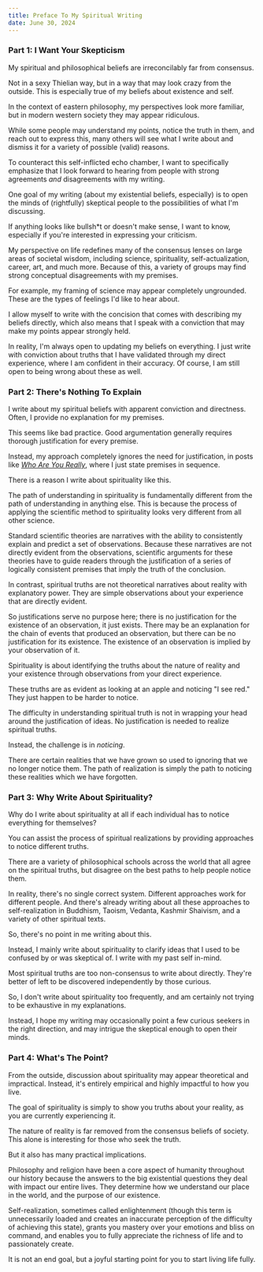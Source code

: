 ```yaml
---
title: Preface To My Spiritual Writing
date: June 30, 2024
---
```


### Part 1: I Want Your Skepticism

My spiritual and philosophical beliefs are irreconcilably far from consensus.

Not in a sexy Thielian way, but in a way that may look crazy from the outside. This is especially true of my beliefs about existence and self.

In the context of eastern philosophy, my perspectives look more familiar, but in modern western society they may appear ridiculous.

While some people may understand my points, notice the truth in them, and reach out to express this, many others will see what I write about and dismiss it for a variety of possible (valid) reasons.

To counteract this self-inflicted echo chamber, I want to specifically emphasize that I look forward to hearing from people with strong agreements _and_ disagreements with my writing.

One goal of my writing (about my existential beliefs, especially) is to open the minds of (rightfully) skeptical people to the possibilities of what I'm discussing.

If anything looks like bullsh\*t or doesn't make sense, I want to know, especially if you're interested in expressing your criticism.

My perspective on life redefines many of the consensus lenses on large areas of societal wisdom, including science, spirituality, self-actualization, career, art, and much more. Because of this, a variety of groups may find strong conceptual disagreements with my premises.

For example, my framing of science may appear completely ungrounded. These are the types of feelings I'd like to hear about.

I allow myself to write with the concision that comes with describing my beliefs directly, which also means that I speak with a conviction that may make my points appear strongly held.

In reality, I'm always open to updating my beliefs on everything. I just write with conviction about truths that I have validated through my direct experience, where I am confident in their accuracy. Of course, I am still open to being wrong about these as well.

### Part 2: There's Nothing To Explain

I write about my spiritual beliefs with apparent conviction and directness. Often, I provide no explanation for my premises.

This seems like bad practice. Good argumentation generally requires thorough justification for every premise.

Instead, my approach completely ignores the need for justification, in posts like [_Who Are You Really_](/writing/who-are-you-really), where I just state premises in sequence.

There is a reason I write about spirituality like this.

The path of understanding in spirituality is fundamentally different from the path of understanding in anything else. This is because the process of applying the scientific method to spirituality looks very different from all other science.

Standard scientific theories are narratives with the ability to consistently explain and predict a set of observations. Because these narratives are not directly evident from the observations, scientific arguments for these theories have to guide readers through the justification of a series of logically consistent premises that imply the truth of the conclusion.

In contrast, spiritual truths are not theoretical narratives about reality with explanatory power. They are simple observations about your experience that are directly evident.

So justifications serve no purpose here; there is no justification for the existence of an observation, it just exists. There may be an explanation for the chain of events that produced an observation, but there can be no justification for its existence. The existence of an observation is implied by your observation of it.

Spirituality is about identifying the truths about the nature of reality and your existence through observations from your direct experience.

These truths are as evident as looking at an apple and noticing "I see red." They just happen to be harder to notice.

The difficulty in understanding spiritual truth is not in wrapping your head around the justification of ideas. No justification is needed to realize spiritual truths.

Instead, the challenge is in _noticing_.

There are certain realities that we have grown so used to ignoring that we no longer notice them. The path of realization is simply the path to noticing these realities which we have forgotten.

### Part 3: Why Write About Spirituality?

Why do I write about spirituality at all if each individual has to notice everything for themselves?

You can assist the process of spiritual realizations by providing approaches to notice different truths.

There are a variety of philosophical schools across the world that all agree on the spiritual truths, but disagree on the best paths to help people notice them.

In reality, there's no single correct system. Different approaches work for different people. And there's already writing about all these approaches to self-realization in Buddhism, Taoism, Vedanta, Kashmir Shaivism, and a variety of other spiritual texts.

So, there's no point in me writing about this.

Instead, I mainly write about spirituality to clarify ideas that I used to be confused by or was skeptical of. I write with my past self in-mind.

Most spiritual truths are too non-consensus to write about directly. They're better of left to be discovered independently by those curious.

So, I don't write about spirituality too frequently, and am certainly not trying to be exhaustive in my explanations.

Instead, I hope my writing may occasionally point a few curious seekers in the right direction, and may intrigue the skeptical enough to open their minds.

### Part 4: What's The Point?

From the outside, discussion about spirituality may appear theoretical and impractical. Instead, it's entirely empirical and highly impactful to how you live.

The goal of spirituality is simply to show you truths about your reality, as you are currently experiencing it.

The nature of reality is far removed from the consensus beliefs of society. This alone is interesting for those who seek the truth.

But it also has many practical implications.

Philosophy and religion have been a core aspect of humanity throughout our history because the answers to the big existential questions they deal with impact our entire lives. They determine how we understand our place in the world, and the purpose of our existence.

Self-realization, sometimes called enlightenment (though this term is unnecessarily loaded and creates an inaccurate perception of the difficulty of achieving this state), grants you mastery over your emotions and bliss on command, and enables you to fully appreciate the richness of life and to passionately create.

It is not an end goal, but a joyful starting point for you to start living life fully.
